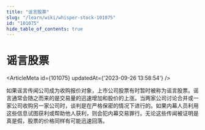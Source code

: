 ```yaml
---
title: "谣言股票"
slug: "/learn/wiki/whisper-stock-101075"
id: "101075"
hide_table_of_contents: true
---
```



# 谣言股票

<ArticleMeta id={101075} updatedAt={'2023-09-26 13:58:54'} />
<div className='border-solid border-b border-t-0 my-4 border-[var(--ifm-color-gray-300)]' />

如果谣言传闻公司成为收购报价对象，上市公司股票有时暂时被称为谣言股票。谣言通常会随之而来的是交易量的迅速增加和股价的上涨。当两家公司讨论合并或一家公司收购另一家公司时，谈判是在严格保密的情况下进行的。如果内幕人员利用这些信息试图获利或帮助他人获利，则会犯内幕交易罪行。无论这些传闻被证明是真是假，股票的价格同样有可能迅速回落。
